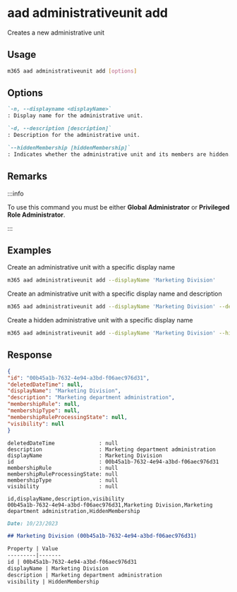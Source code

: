 
# aad administrativeunit add

Creates a new administrative unit

## Usage

```sh
m365 aad administrativeunit add [options]
```

## Options

```md definition-list
`-n, --displayname <displayName>`
: Display name for the administrative unit.

`-d, --description [description]`
: Description for the administrative unit.

`--hiddenMembership [hiddenMembership]`
: Indicates whether the administrative unit and its members are hidden.
```

<Global />

## Remarks

:::info

To use this command you must be either **Global Administrator** or **Privileged Role Administrator**.

:::

## Examples

Create an administrative unit with a specific display name

```sh
m365 aad administrativeunit add --displayName 'Marketing Division'
```

Create an administrative unit with a specific display name and description

```sh
m365 aad administrativeunit add --displayName 'Marketing Division' --description 'Marketing department administration'
```

Create a hidden administrative unit with a specific display name

```sh
m365 aad administrativeunit add --displayName 'Marketing Division' --hiddenMembership
```

## Response

<Tabs>
  <TabItem value="JSON">

  ```json
  {
  "id": "00b45a1b-7632-4e94-a3bd-f06aec976d31",
  "deletedDateTime": null,
  "displayName": "Marketing Division",
  "description": "Marketing department administration",
  "membershipRule": null,
  "membershipType": null,
  "membershipRuleProcessingState": null,
  "visibility": null
  }
  ```

  </TabItem>
  <TabItem value="Text">

  ```text
  deletedDateTime              : null
  description                  : Marketing department administration
  displayName                  : Marketing Division
  id                           : 00b45a1b-7632-4e94-a3bd-f06aec976d31
  membershipRule               : null
  membershipRuleProcessingState: null
  membershipType               : null
  visibility                   : null
  ```

  </TabItem>
  <TabItem value="CSV">

  ```csv
  id,displayName,description,visibility
  00b45a1b-7632-4e94-a3bd-f06aec976d31,Marketing Division,Marketing department administration,HiddenMembership
  ```

  </TabItem>
  <TabItem value="Markdown">

  ```md
  Date: 10/23/2023

  ## Marketing Division (00b45a1b-7632-4e94-a3bd-f06aec976d31)

  Property | Value
  ---------|-------
  id | 00b45a1b-7632-4e94-a3bd-f06aec976d31
  displayName | Marketing Division
  description | Marketing department administration
  visibility | HiddenMembership
  ```

  </TabItem>
</Tabs>